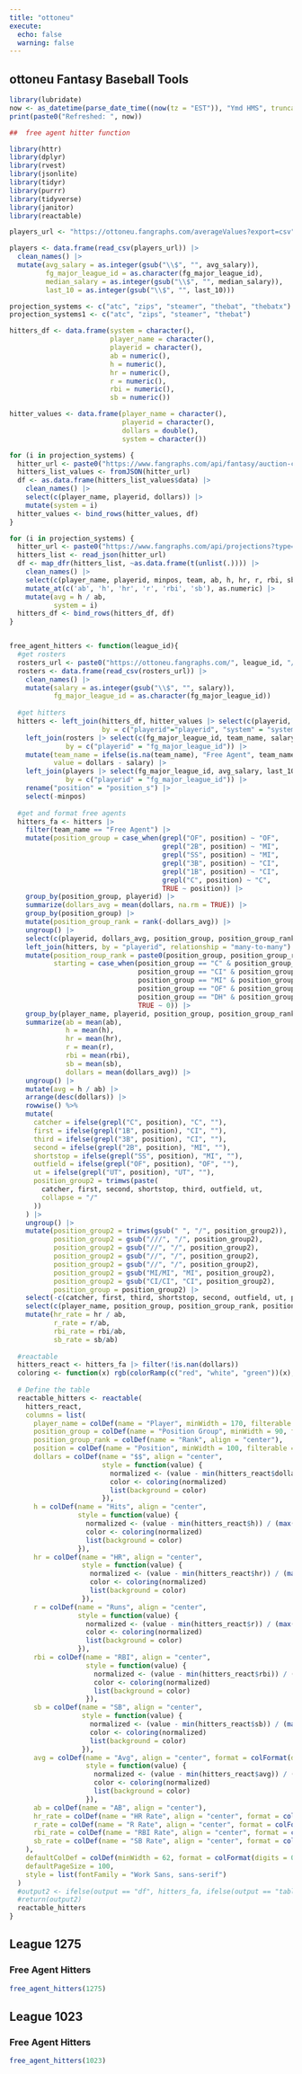 ---
title: "ottoneu"
execute:
  echo: false
  warning: false
---

## ottoneu Fantasy Baseball Tools

```{r}
library(lubridate)
now <- as_datetime(parse_date_time((now(tz = "EST")), "Ymd HMS", truncated = 3))
print(paste0("Refreshed: ", now))
```

```{r}
##  free agent hitter function

library(httr)
library(dplyr)
library(rvest)
library(jsonlite)
library(tidyr)
library(purrr)
library(tidyverse)
library(janitor)
library(reactable)

players_url <- "https://ottoneu.fangraphs.com/averageValues?export=csv"

players <- data.frame(read_csv(players_url)) |>
  clean_names() |>
  mutate(avg_salary = as.integer(gsub("\\$", "", avg_salary)),
         fg_major_league_id = as.character(fg_major_league_id),
         median_salary = as.integer(gsub("\\$", "", median_salary)),
         last_10 = as.integer(gsub("\\$", "", last_10)))

projection_systems <- c("atc", "zips", "steamer", "thebat", "thebatx")
projection_systems1 <- c("atc", "zips", "steamer", "thebat")

hitters_df <- data.frame(system = character(),
                         player_name = character(),
                         playerid = character(),
                         ab = numeric(),
                         h = numeric(),
                         hr = numeric(),
                         r = numeric(),
                         rbi = numeric(),
                         sb = numeric())

hitter_values <- data.frame(player_name = character(),
                            playerid = character(),
                            dollars = double(),
                            system = character())

for (i in projection_systems) {
  hitter_url <- paste0("https://www.fangraphs.com/api/fantasy/auction-calculator/data?teams=12&lg=MLB&dollars=400&mb=1&mp=5&msp=5&mrp=5&type=bat&players=&proj=", i,"&split=&points=c%7C0%2C1%2C2%2C3%2C4%7C0%2C1%2C2%2C3%2C4&rep=0&drp=0&pp=C%2CSS%2C2B%2C3B%2COF%2C1B&pos=1%2C1%2C1%2C1%2C5%2C1%2C1%2C0%2C0%2C1%2C5%2C5%2C0%2C17%2C0&sort=&view=0")
  hitters_list_values <- fromJSON(hitter_url)
  df <- as.data.frame(hitters_list_values$data) |>
    clean_names() |>
    select(c(player_name, playerid, dollars)) |>
    mutate(system = i)
  hitter_values <- bind_rows(hitter_values, df)
}

for (i in projection_systems) {
  hitter_url <- paste0("https://www.fangraphs.com/api/projections?type=", i,"&stats=bat&pos=all&team=0&players=0&lg=all")
  hitters_list <- read_json(hitter_url)
  df <- map_dfr(hitters_list, ~as.data.frame(t(unlist(.)))) |> 
    clean_names() |>
    select(c(player_name, playerid, minpos, team, ab, h, hr, r, rbi, sb)) |>
    mutate_at(c('ab', 'h', 'hr', 'r', 'rbi', 'sb'), as.numeric) |>
    mutate(avg = h / ab,
           system = i)
  hitters_df <- bind_rows(hitters_df, df)
}


free_agent_hitters <- function(league_id){
  #get rosters
  rosters_url <- paste0("https://ottoneu.fangraphs.com/", league_id, "/rosterexport?csv=1")
  rosters <- data.frame(read_csv(rosters_url)) |>
    clean_names() |>
    mutate(salary = as.integer(gsub("\\$", "", salary)),
           fg_major_league_id = as.character(fg_major_league_id))
  
  #get hitters
  hitters <- left_join(hitters_df, hitter_values |> select(c(playerid, system, dollars)), 
                       by = c("playerid"="playerid", "system" = "system")) |>
    left_join(rosters |> select(c(fg_major_league_id, team_name, salary)), 
              by = c("playerid" = "fg_major_league_id")) |>
    mutate(team_name = ifelse(is.na(team_name), "Free Agent", team_name),
           value = dollars - salary) |>
    left_join(players |> select(fg_major_league_id, avg_salary, last_10, roster, position_s), 
              by = c("playerid" = "fg_major_league_id")) |>
    rename("position" = "position_s") |>
    select(-minpos)
  
  #get and format free agents
  hitters_fa <- hitters |>
    filter(team_name == "Free Agent") |>
    mutate(position_group = case_when(grepl("OF", position) ~ "OF",
                                      grepl("2B", position) ~ "MI",
                                      grepl("SS", position) ~ "MI",
                                      grepl("3B", position) ~ "CI",
                                      grepl("1B", position) ~ "CI",
                                      grepl("C", position) ~ "C",
                                      TRUE ~ position)) |>
    group_by(position_group, playerid) |>
    summarize(dollars_avg = mean(dollars, na.rm = TRUE)) |>
    group_by(position_group) |>
    mutate(position_group_rank = rank(-dollars_avg)) |>
    ungroup() |>
    select(c(playerid, dollars_avg, position_group, position_group_rank)) |>
    left_join(hitters, by = "playerid", relationship = "many-to-many") |>
    mutate(position_roup_rank = paste0(position_group, position_group_rank),
           starting = case_when(position_group == "C" & position_group_rank == 1 ~ 1,
                                position_group == "CI" & position_group_rank <= 2 ~ 1,
                                position_group == "MI" & position_group_rank <= 3 ~ 1,
                                position_group == "OF" & position_group_rank <= 5 ~ 1,
                                position_group == "DH" & position_group_rank == 1 ~ 1,
                                TRUE ~ 0)) |>
    group_by(player_name, playerid, position_group, position_group_rank, position) |>
    summarize(ab = mean(ab),
              h = mean(h),
              hr = mean(hr),
              r = mean(r),
              rbi = mean(rbi),
              sb = mean(sb),
              dollars = mean(dollars_avg)) |>
    ungroup() |>
    mutate(avg = h / ab) |>
    arrange(desc(dollars)) |>
    rowwise() %>%
    mutate(
      catcher = ifelse(grepl("C", position), "C", ""),
      first = ifelse(grepl("1B", position), "CI", ""),
      third = ifelse(grepl("3B", position), "CI", ""),
      second = ifelse(grepl("2B", position), "MI", ""),
      shortstop = ifelse(grepl("SS", position), "MI", ""),
      outfield = ifelse(grepl("OF", position), "OF", ""),
      ut = ifelse(grepl("UT", position), "UT", ""),
      position_group2 = trimws(paste(
        catcher, first, second, shortstop, third, outfield, ut,
        collapse = "/"
      ))
    ) |>
    ungroup() |>
    mutate(position_group2 = trimws(gsub(" ", "/", position_group2)),
           position_group2 = gsub("///", "/", position_group2),
           position_group2 = gsub("//", "/", position_group2),
           position_group2 = gsub("//", "/", position_group2),
           position_group2 = gsub("//", "/", position_group2),
           position_group2 = gsub("MI/MI", "MI", position_group2),
           position_group2 = gsub("CI/CI", "CI", position_group2),
           position_group = position_group2) |>
    select(-c(catcher, first, third, shortstop, second, outfield, ut, position_group2)) |>
    select(c(player_name, position_group, position_group_rank, position, dollars, h, hr, r, rbi, sb, avg, ab)) |>
    mutate(hr_rate = hr / ab,
           r_rate = r/ab,
           rbi_rate = rbi/ab,
           sb_rate = sb/ab)
  
  #reactable
  hitters_react <- hitters_fa |> filter(!is.nan(dollars))
  coloring <- function(x) rgb(colorRamp(c("red", "white", "green"))(x), maxColorValue = 255)
  
  # Define the table
  reactable_hitters <- reactable(
    hitters_react,
    columns = list(
      player_name = colDef(name = "Player", minWidth = 170, filterable = TRUE),
      position_group = colDef(name = "Position Group", minWidth = 90, filterable = TRUE),
      position_group_rank = colDef(name = "Rank", align = "center"),
      position = colDef(name = "Position", minWidth = 100, filterable = TRUE),
      dollars = colDef(name = "$$", align = "center",
                       style = function(value) {
                         normalized <- (value - min(hitters_react$dollars)) / (max(hitters_react$dollars) - min(hitters_react$dollars))
                         color <- coloring(normalized)
                         list(background = color)
                       }),
      h = colDef(name = "Hits", align = "center",
                 style = function(value) {
                   normalized <- (value - min(hitters_react$h)) / (max(hitters_react$h) - min(hitters_react$h))
                   color <- coloring(normalized)
                   list(background = color)
                 }),
      hr = colDef(name = "HR", align = "center",
                  style = function(value) {
                    normalized <- (value - min(hitters_react$hr)) / (max(hitters_react$hr) - min(hitters_react$hr))
                    color <- coloring(normalized)
                    list(background = color)
                  }),
      r = colDef(name = "Runs", align = "center",
                 style = function(value) {
                   normalized <- (value - min(hitters_react$r)) / (max(hitters_react$r) - min(hitters_react$r))
                   color <- coloring(normalized)
                   list(background = color)
                 }),
      rbi = colDef(name = "RBI", align = "center",
                   style = function(value) {
                     normalized <- (value - min(hitters_react$rbi)) / (max(hitters_react$rbi) - min(hitters_react$rbi))
                     color <- coloring(normalized)
                     list(background = color)
                   }),
      sb = colDef(name = "SB", align = "center",
                  style = function(value) {
                    normalized <- (value - min(hitters_react$sb)) / (max(hitters_react$sb) - min(hitters_react$sb))
                    color <- coloring(normalized)
                    list(background = color)
                  }),
      avg = colDef(name = "Avg", align = "center", format = colFormat(digits = 3),
                   style = function(value) {
                     normalized <- (value - min(hitters_react$avg)) / (max(hitters_react$avg) - min(hitters_react$avg))
                     color <- coloring(normalized)
                     list(background = color)
                   }),
      ab = colDef(name = "AB", align = "center"),
      hr_rate = colDef(name = "HR Rate", align = "center", format = colFormat(percent = TRUE, digits = 1)),
      r_rate = colDef(name = "R Rate", align = "center", format = colFormat(percent = TRUE, digits = 1)),
      rbi_rate = colDef(name = "RBI Rate", align = "center", format = colFormat(percent = TRUE, digits = 1)),
      sb_rate = colDef(name = "SB Rate", align = "center", format = colFormat(percent = TRUE, digits = 1))
    ),
    defaultColDef = colDef(minWidth = 62, format = colFormat(digits = 0)),
    defaultPageSize = 100,
    style = list(fontFamily = "Work Sans, sans-serif")
  )
  #output2 <- ifelse(output == "df", hitters_fa, ifelse(output == "table", reactable_hitters, "error"))
  #return(output2)
  reactable_hitters
}

```

## League 1275

### Free Agent Hitters

```{r}
free_agent_hitters(1275)
```

## League 1023

### Free Agent Hitters

```{r}
free_agent_hitters(1023)
```
